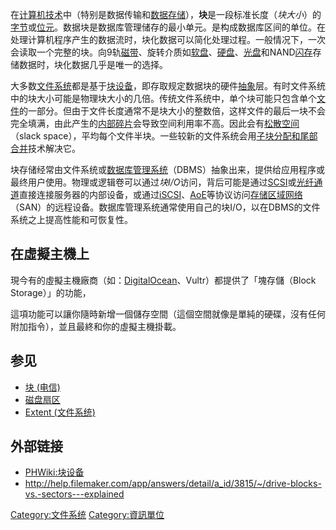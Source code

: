 {{NoteTA|G1=IT}}
在[[计算机技术|计算机技术]]中（特别是数据传输和[[电脑数据存贮器|数据存储]]），'''块'''是一段标准长度（''块大小''）的[[字节|字节]]或[[位元|位元]]。数据块是数据库管理储存的最小单元。是构成数据库区间的单位。在处理计算机程序产生的数据流时，块化数据可以简化处理过程。一般情况下，一次会读取一个完整的块。向9轨[[磁带|磁带]]、旋转介质如[[软盘|软盘]]、[[硬盘|硬盘]]、[[光盘|光盘]]和NAND[[闪存|闪存]]存储数据时，块化数据几乎是唯一的选择。

大多数[[文件系统|文件系统]]都是基于[[块设备|块设备]]，即存取规定数据块的硬件[[抽象化_(计算机科学)|抽象]]层。有时文件系统中的块大小可能是物理块大小的几倍。传统文件系统中，单个块可能只包含单个[[计算机文件|文件]]的一部分。但由于文件长度通常不是块大小的整数倍，这样文件的最后一块不会完全填满，由此产生的[[内部碎片|内部碎片]]会导致空间利用率不高。因此会有[[松散空间|松散空间]]（slack space），平均每个文件半块。一些较新的文件系统会用[[子块分配|子块分配和尾部合并]]技术解决它。

块存储经常由文件系统或[[数据库|数据库管理系统]]（DBMS）抽象出来，提供给应用程序或最终用户使用。物理或逻辑卷可以通过''块I/O''访问，背后可能是通过[[SCSI|SCSI]]或[[光纤通道|光纤通道]]直接连接服务器的内部设备，或通过[[iSCSI|iSCSI]]、[[ATA_over_Ethernet|AoE]]等协议访问[[存储区域网络|存储区域网络]]（SAN）的远程设备。数据库管理系统通常使用自己的块I/O，以在DBMS的文件系统之上提高性能和可恢复性。

== 在虛擬主機上 ==
現今有的虛擬主機廠商（如：[[DigitalOcean|DigitalOcean]]、Vultr）都提供了「塊存儲（Block Storage）」的功能，

這項功能可以讓你隨時新增一個儲存空間（這個空間就像是單純的硬碟，沒有任何附加指令），並且最終和你的虛擬主機掛載。

== 参见 ==
* [[块_(电信)|块 (电信)]]
* [[磁盘扇区|磁盘扇区]]
* [[Extent_(文件系统)|Extent (文件系统)]]

== 外部链接 ==
* [[PHWiki:块设备|PHWiki:块设备]]
* http://help.filemaker.com/app/answers/detail/a_id/3815/~/drive-blocks-vs.-sectors---explained

[[Category:文件系统|Category:文件系统]]
[[Category:資訊單位|Category:資訊單位]]